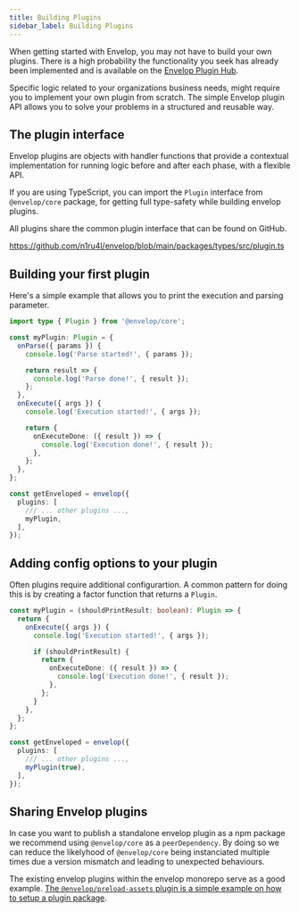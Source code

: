 ```yaml
---
title: Building Plugins
sidebar_label: Building Plugins
---
```


When getting started with Envelop, you may not have to build your own plugins. There is a high probability the functionality you seek has already been implemented and is available on the [Envelop Plugin Hub](/plugins).

Specific logic related to your organizations business needs, might require you to implement your own plugin from scratch. The simple Envelop plugin API allows you to solve your problems in a structured and reusable way.

## The plugin interface

Envelop plugins are objects with handler functions that provide a contextual implementation for running logic before and after each phase, with a flexible API.

If you are using TypeScript, you can import the `Plugin` interface from `@envelop/core` package, for getting full type-safety while building envelop plugins.

All plugins share the common plugin interface that can be found on GitHub.

https://github.com/n1ru4l/envelop/blob/main/packages/types/src/plugin.ts

## Building your first plugin

Here's a simple example that allows you to print the execution and parsing parameter.

```ts
import type { Plugin } from '@envelop/core';

const myPlugin: Plugin = {
  onParse({ params }) {
    console.log('Parse started!', { params });

    return result => {
      console.log('Parse done!', { result });
    };
  },
  onExecute({ args }) {
    console.log('Execution started!', { args });

    return {
      onExecuteDone: ({ result }) => {
        console.log('Execution done!', { result });
      },
    };
  },
};

const getEnveloped = envelop({
  plugins: [
    /// ... other plugins ...,
    myPlugin,
  ],
});
```

## Adding config options to your plugin

Often plugins require additional configurartion. A common pattern for doing this is by creating a factor function that returns a `Plugin`.

```ts
const myPlugin = (shouldPrintResult: boolean): Plugin => {
  return {
    onExecute({ args }) {
      console.log('Execution started!', { args });

      if (shouldPrintResult) {
        return {
          onExecuteDone: ({ result }) => {
            console.log('Execution done!', { result });
          },
        };
      }
    },
  };
};

const getEnveloped = envelop({
  plugins: [
    /// ... other plugins ...,
    myPlugin(true),
  ],
});
```

## Sharing Envelop plugins

In case you want to publish a standalone envelop plugin as a npm package we recommend using `@envelop/core` as a `peerDependency`. By doing so we can reduce the likelyhood of `@envelop/core` being instanciated multiple times due a version mismatch and leading to unexpected behaviours.

The existing envelop plugins within the envelop monorepo serve as a good example. [The `@envelop/preload-assets` plugin is a simple example on how to setup a plugin package](https://github.com/n1ru4l/envelop/tree/main/packages/plugins/preload-assets).
